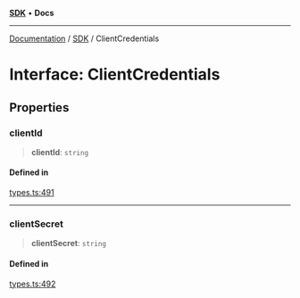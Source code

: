 [**SDK**](../index.mdx) • **Docs**

***

[Documentation](../../index.mdx) / [SDK](../README.mdx) / ClientCredentials

# Interface: ClientCredentials

## Properties

### clientId

> **clientId**: `string`

#### Defined in

[types.ts:491](https://github.com/monerium/js-monorepo/blob/1f07b3662d18c631941e215c70068d205e95c304/packages/sdk/src/types.ts#L491)

***

### clientSecret

> **clientSecret**: `string`

#### Defined in

[types.ts:492](https://github.com/monerium/js-monorepo/blob/1f07b3662d18c631941e215c70068d205e95c304/packages/sdk/src/types.ts#L492)
